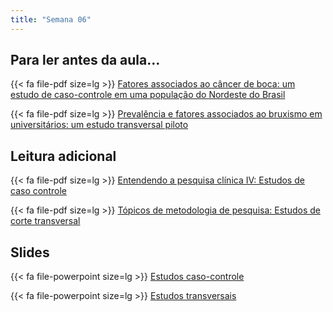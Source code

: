 ```yaml
---
title: "Semana 06"
---
```


## Para ler antes da aula...

{{< fa file-pdf size=lg >}} [Fatores associados ao câncer de boca: um estudo de caso-controle em uma população do Nordeste do Brasil](/artigos/fatores_cancer_boca_caso_controle.pdf)

{{< fa file-pdf size=lg >}} [Prevalência e fatores associados ao bruxismo em universitários: um estudo transversal piloto](/artigos/Prevalência_fatores_associados_bruxismo_estudo_transversal.pdf)

## Leitura adicional

{{< fa file-pdf size=lg >}} [Entendendo a pesquisa clínica IV: Estudos de caso controle](/artigos/Entendendo_estudos_caso_controle.pdf)

{{< fa file-pdf size=lg >}} [Tópicos de metodologia de pesquisa: Estudos de corte transversal](/artigos/Entendendo_estudos_transversais.pdf)

## Slides

{{< fa file-powerpoint size=lg >}} [Estudos caso-controle](/aulas/Planejamento/#/estudo-caso-controle "Estudo caso-controle"){aria-label="Estudo caso-controle"}

{{< fa file-powerpoint size=lg >}} [Estudos transversais](/aulas/Planejamento/#/estudos-transversais "Estudos transversais"){aria-label="Estudos transversais"}